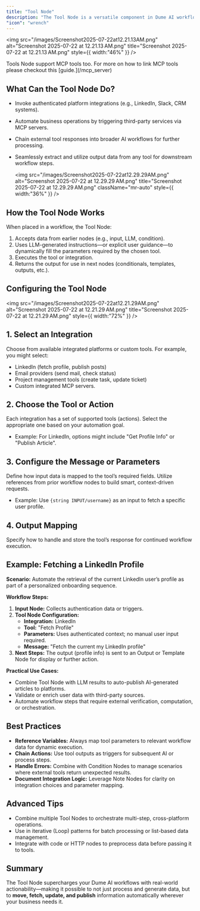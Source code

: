 ```yaml
---
title: "Tool Node"
description: "The Tool Node is a versatile component in Dume AI workflows that enables you to execute a wide range of integrated tools or connect with external services directly within your automation pipeline. This node acts as a bridge between your AI-powered logic and actionable APIs, platform integrations, or backend utilities."
"icon": "wrench"
---
```


<img
  src="/images/Screenshot2025-07-22at12.21.13AM.png"
  alt="Screenshot 2025-07-22 at 12.21.13 AM.png"
  title="Screenshot 2025-07-22 at 12.21.13 AM.png"
  style={{ width:"46%" }}
/>

<Info>
  Tools Node support MCP tools too. For more on how to link MCP tools please checkout this [guide.](/mcp_server)
</Info>

## What Can the Tool Node Do?

- Invoke authenticated platform integrations (e.g., LinkedIn, Slack, CRM systems).
- Automate business operations by triggering third-party services via MCP servers.
- Chain external tool responses into broader AI workflows for further processing.
- Seamlessly extract and utilize output data from any tool for downstream workflow steps.

  <img
    src="/images/Screenshot2025-07-22at12.29.29AM.png"
    alt="Screenshot 2025-07-22 at 12.29.29 AM.png"
    title="Screenshot 2025-07-22 at 12.29.29 AM.png"
    className="mr-auto"
    style={{ width:"36%" }}
  />

## How the Tool Node Works

When placed in a workflow, the Tool Node:

1. Accepts data from earlier nodes (e.g., input, LLM, condition).
2. Uses LLM-generated instructions—or explicit user guidance—to dynamically fill the parameters required by the chosen tool.
3. Executes the tool or integration.
4. Returns the output for use in next nodes (conditionals, templates, outputs, etc.).



## Configuring the Tool Node

<img
  src="/images/Screenshot2025-07-22at12.21.29AM.png"
  alt="Screenshot 2025-07-22 at 12.21.29 AM.png"
  title="Screenshot 2025-07-22 at 12.21.29 AM.png"
  style={{ width:"72%" }}
/>

## 1. Select an Integration

Choose from available integrated platforms or custom tools. For example, you might select:

- LinkedIn (fetch profile, publish posts)
- Email providers (send mail, check status)
- Project management tools (create task, update ticket)
- Custom integrated MCP servers.

## 2. Choose the Tool or Action

Each integration has a set of supported tools (actions). Select the appropriate one based on your automation goal.

- Example: For LinkedIn, options might include "Get Profile Info" or "Publish Article".

## 3. Configure the Message or Parameters

Define how input data is mapped to the tool’s required fields. Utilize references from prior workflow nodes to build smart, context-driven requests.

- Example: Use `{string INPUT/username}` as an input to fetch a specific user profile.

## 4. Output Mapping

Specify how to handle and store the tool’s response for continued workflow execution.

## Example: Fetching a LinkedIn Profile

**Scenario:** Automate the retrieval of the current LinkedIn user’s profile as part of a personalized onboarding sequence.

**Workflow Steps:**

1. **Input Node:** Collects authentication data or triggers.
2. **Tool Node Configuration:**
   - **Integration:** LinkedIn
   - **Tool:** "Fetch Profile"
   - **Parameters:** Uses authenticated context; no manual user input required.
   - **Message:** "Fetch the current my LinkedIn profile"
3. **Next Steps:** The output (profile info) is sent to an Output or Template Node for display or further action.

**Practical Use Cases:**

- Combine Tool Node with LLM results to auto-publish AI-generated articles to platforms.
- Validate or enrich user data with third-party sources.
- Automate workflow steps that require external verification, computation, or orchestration.

## Best Practices

- **Reference Variables:** Always map tool parameters to relevant workflow data for dynamic execution.
- **Chain Actions:** Use tool outputs as triggers for subsequent AI or process steps.
- **Handle Errors:** Combine with Condition Nodes to manage scenarios where external tools return unexpected results.
- **Document Integration Logic:** Leverage Note Nodes for clarity on integration choices and parameter mapping.

## Advanced Tips

- Combine multiple Tool Nodes to orchestrate multi-step, cross-platform operations.
- Use in iterative (Loop) patterns for batch processing or list-based data management.
- Integrate with code or HTTP nodes to preprocess data before passing it to tools.

## Summary

The Tool Node supercharges your Dume AI workflows with real-world actionability—making it possible to not just process and generate data, but to **move, fetch, update, and publish** information automatically wherever your business needs it.